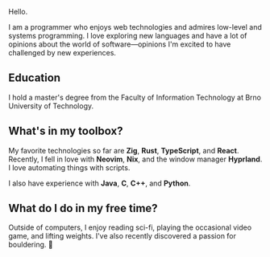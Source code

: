 
Hello.

I am a programmer who enjoys web technologies and admires low-level and systems programming. I love exploring new languages and have a lot of opinions about the world of software—opinions I'm excited to have challenged by new experiences.

## Education

I hold a master's degree from the Faculty of Information Technology at Brno University of Technology.

## What's in my toolbox?

My favorite technologies so far are **Zig**, **Rust**, **TypeScript**, and **React**. Recently, I fell in love with **Neovim**, **Nix**, and the window manager **Hyprland**. I love automating things with scripts.

I also have experience with **Java**, **C**, **C++**, and **Python**.

## What do I do in my free time?

Outside of computers, I enjoy reading sci-fi, playing the occasional video game, and lifting weights. I've also recently discovered a passion for bouldering. 🧗

